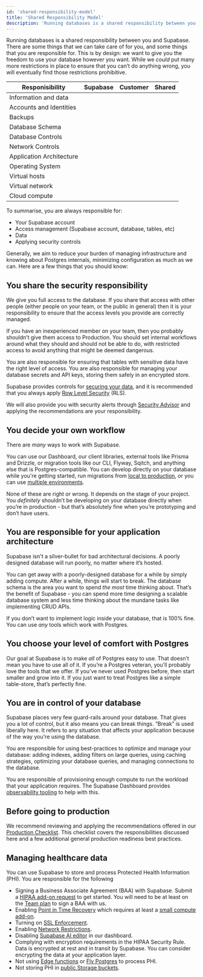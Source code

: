 ```yaml
---
id: 'shared-responsibility-model'
title: 'Shared Responsibility Model'
description: 'Running databases is a shared responsibility between you and Supabase.'
---
```


Running databases is a shared responsibility between you and Supabase. There are some things that we can take care of for you, and some things that you are responsible for. This is by design: we want to give you the freedom to use your database however you want. While we _could_ put many more restrictions in place to ensure that you can’t do anything wrong, you will eventually find those restrictions prohibitive.

| Responisibility        | Supabase | Customer | Shared |
| ----------- | ---------- | ---------- | ---------- |
| Information and data     |                         | <IconCheck size={14} /> |                         |
| Accounts and Identities  |                         | <IconCheck size={14} /> |                         |
| Backups                  | <IconCheck size={14} /> |                         |                         |
| Database Schema          |                         | <IconCheck size={14} /> |                         |
| Database Controls        |                         |                         | <IconCheck size={14} /> |
| Network Controls         |                         |                         | <IconCheck size={14} /> |
| Application Architecture |                         | <IconCheck size={14} /> |                         |
| Operating System         | <IconCheck size={14} /> |                         |                         |
| Virtual hosts            | <IconCheck size={14} /> |                         |                         |
| Virtual network          | <IconCheck size={14} /> |                         |                         |
| Cloud compute            | <IconCheck size={14} /> |                         |                         |

To summarise, you are always responsible for:

* Your Supabase account
* Access management (Supabase account, database, tables, etc)
* Data
* Applying security controls

Generally, we aim to reduce your burden of managing infrastructure and knowing about Postgres internals, minimizing configuration as much as we can. Here are a few things that you should know:

## You share the security responsibility

We give you full access to the database. If you share that access with other people (either people on your team, or the public in general) then it is your responsibility to ensure that the access levels you provide are correctly managed.

If you have an inexperienced member on your team, then you probably shouldn’t give them access to Production. You should set internal workflows around what they should and should not be able to do, with restricted access to avoid anything that might be deemed dangerous.

You are also responsible for ensuring that tables with sensitive data have the right level of access. You are also responsible for managing your database secrets and API keys, storing them safely in an encrypted store.

Supabase provides controls for [securing your data](/docs/guides/database/secure-data), and it is recommended that you always apply [Row Level Security](/docs/guides/database/postgres/row-level-security) (RLS).

We will also provide you with security alerts through [Security Advisor](https://supabase.com/dashboard/project/_/database/security-advisor) and applying the recommendations are your responsibility.

## You decide your own workflow

There are _many_ ways to work with Supabase.

You can use our Dashboard, our client libraries, external tools like Prisma and Drizzle, or migration tools like our CLI, Flyway, Sqitch, and anything else that is Postgres-compatible. You can develop directly on your database while you're getting started, run migrations from [local to production](/docs/guides/getting-started/local-development), or you can use [multiple environments](/docs/guides/cli/managing-environments).

None of these are right or wrong. It depends on the stage of your project. You _definitely_ shouldn’t be developing on your database directly when you’re in production - but that’s absolutely fine when you’re prototyping and don’t have users.

## You are responsible for your application architecture

Supabase isn't a silver-bullet for bad architectural decisions. A poorly designed database will run poorly, no matter where it’s hosted.

You can get away with a poorly-designed database for a while by simply adding compute. After a while, things will start to break. The database schema is the area you want to spend _the most_ time thinking about. That’s the benefit of Supabase - you can spend more time designing a scalable database system and less time thinking about the mundane tasks like implementing CRUD APIs.

If you don’t want to implement logic inside your database, that is 100% fine. You can use _any_ tools which work with Postgres.

## You choose your level of comfort with Postgres

Our goal at Supabase is to make _all_ of Postgres easy to use. That doesn’t mean you have to use all of it. If you’re a Postgres veteran, you’ll probably love the tools that we offer. If you’ve never used Postgres before, then start smaller and grow into it. If you just want to treat Postgres like a simple table-store, that’s perfectly fine.

## You are in control of your database

Supabase places very few guard-rails around your database. That gives you a lot of control, but it also means you can break things. ”Break” is used liberally here. It refers to any situation that affects your application because of the way you're using the database.

You are responsible for using best-practices to optimize and manage your database: adding indexes, adding filters on large queries, using caching strategies, optimizing your database queries, and managing connections to the database.

You are responsible of provisioning enough compute to run the workload that your application requires. The Supabase Dashboard provides [observability tooling](https://supabase.com/dashboard/project/_/reports/database) to help with this.

## Before going to production

We recommend reviewing and applying the recommendations offered in our [Production Checklist](/docs/guides/platform/going-into-prod). This checklist covers the responsibilities discussed here and a few additional general production readiness best practices.

## Managing healthcare data

You can use Supabase to store and process Protected Health Information (PHI). You are responsible for the following

- Signing a Business Associate Agreement (BAA) with Supabase. Submit a [HIPAA add-on request](https://forms.supabase.com/hipaa2) to get started. You will need to be at least on the [Team plan](https://supabase.com/pricing) to sign a BAA with us.
- Enabling [Point in Time Recovery](/docs/guides/platform/backups#point-in-time-recovery) which requires at least a [small compute add-on](/docs/guides/platform/compute-add-ons).
- Turning on [SSL Enforcement](/docs/guides/platform/ssl-enforcement).
- Enabling [Network Restrictions](/docs/guides/platform/network-restrictions).
- Disabling [Supabase AI editor](https://supabase.com/dashboard/org/_/general) in our dashboard.
- Complying with encryption requirements in the HIPAA Security Rule. Data is encrypted at rest and in transit by Supabase. You can consider encrypting the data at your application layer.
- Not using [Edge functions](/docs/guides/functions) or [Fly Postgres](/docs/guides/platform/fly-postgres) to process PHI.
- Not storing PHI in [public Storage buckets](/docs/guides/storage/buckets/fundamentals#public-buckets).
